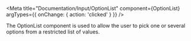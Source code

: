 
<Meta
  title="Documentation/Input/OptionList"
  component={OptionList}
  argTypes={{ onChange: { action: 'clicked' } }}
/>

The OptionList component is used to allow the user to pick one or several
options from a restricted list of values.

<Canvas>
  <OptionList
    label="Select your weapons"
    options={[
      { id: 1, name: 'Cyberdeck' },
      { id: 2, name: "Good ol' keyboard" },
    ]}
  />
</Canvas>
